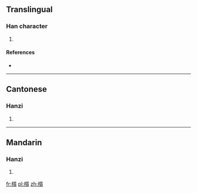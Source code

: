 ==Translingual==

===Han character===
{{Han char|rn=75|rad=木|as=15|sn=19|four=42986|canj=DHLC}}

# {{defn|Han|sort=木15}}

====References====
* {{Han ref|kx=0559.300|dkj=15788|dj=0949.050|hdz=21314.100|uh=6ACD|ud=27341|bh=F257|bd=62039}}

----

==Cantonese==

===Hanzi===
{{yue-hanzi|jyut=|y=jat1}}

# {{defn|lang=yue|sort=木15}}

----

==Mandarin==

===Hanzi===
{{cmn-hanzi|pin=[[zhì]] ([[zhi4]])|wg=chih<sup>4</sup>}}

# {{defn|lang=cmn|sort=木15}}

[[fr:櫍]]
[[pl:櫍]]
[[zh:櫍]]